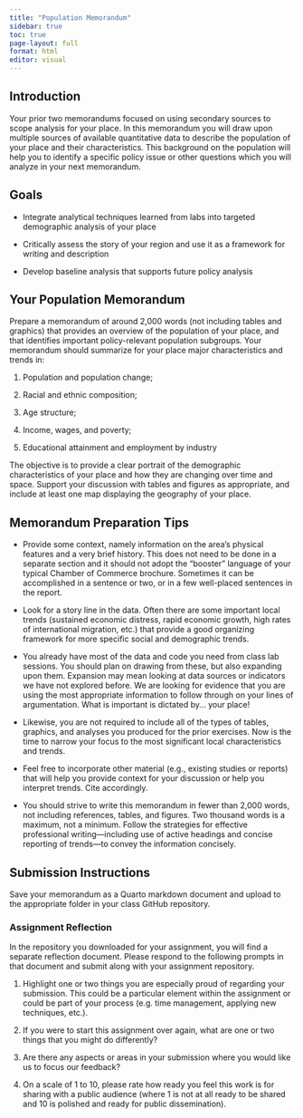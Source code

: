 ```yaml
---
title: "Population Memorandum"
sidebar: true
toc: true
page-layout: full
format: html
editor: visual
---
```


## Introduction

Your prior two memorandums focused on using secondary sources to scope analysis for your place. In this memorandum you will draw upon multiple sources of available quantitative data to describe the population of your place and their characteristics. This background on the population will help you to identify a specific policy issue or other questions which you will analyze in your next memorandum.

## Goals

-   Integrate analytical techniques learned from labs into targeted demographic analysis of your place

-   Critically assess the story of your region and use it as a framework for writing and description

-   Develop baseline analysis that supports future policy analysis

## Your Population Memorandum

Prepare a memorandum of around 2,000 words (not including tables and graphics) that provides an overview of the population of your place, and that identifies important policy-relevant population subgroups. Your memorandum should summarize for your place major characteristics and trends in:

1.  Population and population change;

2.  Racial and ethnic composition;

3.  Age structure;

4.  Income, wages, and poverty;

5.  Educational attainment and employment by industry

The objective is to provide a clear portrait of the demographic characteristics of your place and how they are changing over time and space. Support your discussion with tables and figures as appropriate, and include at least one map displaying the geography of your place.

## Memorandum Preparation Tips

-   Provide some context, namely information on the area's physical features and a very brief history. This does not need to be done in a separate section and it should not adopt the "booster" language of your typical Chamber of Commerce brochure. Sometimes it can be accomplished in a sentence or two, or in a few well-placed sentences in the report.

-   Look for a story line in the data. Often there are some important local trends (sustained economic distress, rapid economic growth, high rates of international migration, etc.) that provide a good organizing framework for more specific social and demographic trends.

-   You already have most of the data and code you need from class lab sessions. You should plan on drawing from these, but also expanding upon them. Expansion may mean looking at data sources or indicators we have not explored before. We are looking for evidence that you are using the most appropriate information to follow through on your lines of argumentation. What is important is dictated by... your place!

-   Likewise, you are not required to include all of the types of tables, graphics, and analyses you produced for the prior exercises. Now is the time to narrow your focus to the most significant local characteristics and trends.

-   Feel free to incorporate other material (e.g., existing studies or reports) that will help you provide context for your discussion or help you interpret trends. Cite accordingly.

-   You should strive to write this memorandum in fewer than 2,000 words, not including references, tables, and figures. Two thousand words is a maximum, not a minimum. Follow the strategies for effective professional writing---including use of active headings and concise reporting of trends---to convey the information concisely.

## Submission Instructions

Save your memorandum as a Quarto markdown document and upload to the appropriate folder in your class GitHub repository.

### Assignment Reflection

In the repository you downloaded for your assignment, you will find a separate reflection document. Please respond to the following prompts in that document and submit along with your assignment repository.

1.  Highlight one or two things you are especially proud of regarding your submission. This could be a particular element within the assignment or could be part of your process (e.g. time management, applying new techniques, etc.).

2.  If you were to start this assignment over again, what are one or two things that you might do differently?

3.  Are there any aspects or areas in your submission where you would like us to focus our feedback?

4.  On a scale of 1 to 10, please rate how ready you feel this work is for sharing with a public audience (where 1 is not at all ready to be shared and 10 is polished and ready for public dissemination).

